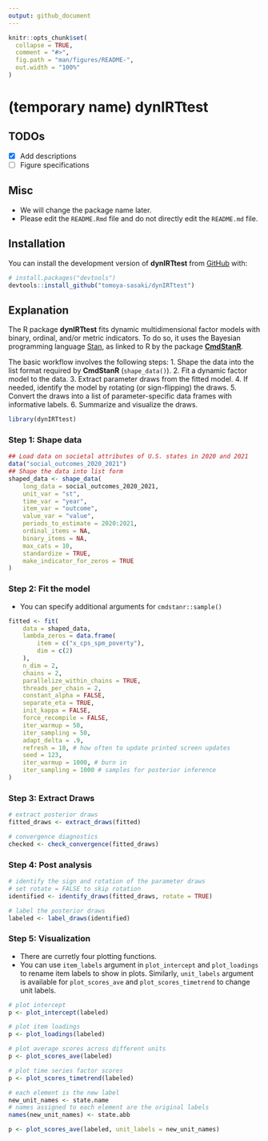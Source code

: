 ```yaml
---
output: github_document
---
```


<!-- README.md is generated from README.Rmd. Please edit that file -->

```r
knitr::opts_chunk$set(
  collapse = TRUE,
  comment = "#>",
  fig.path = "man/figures/README-",
  out.width = "100%"
)
```

# (temporary name) dynIRTtest

<!-- badges: start -->
<!-- badges: end -->

## TODOs

- [x] Add descriptions
- [ ] Figure specifications

## Misc

* We will change the package name later. 
* Please edit the `README.Rmd` file and do not directly edit the `README.md` file.

## Installation

You can install the development version of **dynIRTtest** from [GitHub](https://github.com/) with:

``` r
# install.packages("devtools")
devtools::install_github("tomoya-sasaki/dynIRTtest")
```

## Explanation

The R package **dynIRTtest** fits dynamic multidimensional factor models with
binary, ordinal, and/or metric indicators. To do so, it uses the Bayesian
programming language [Stan](https://mc-stan.org), as linked to R by the package
[**CmdStanR**](https://mc-stan.org/cmdstanr/).

The basic workflow involves the following steps:
  1. Shape the data into the list format required by **CmdStanR**
     (`shape_data()`).
  2. Fit a dynamic factor model to the data.
  3. Extract parameter draws from the fitted model.
  4. If needed, identify the model by rotating (or sign-flipping) the draws.
  5. Convert the draws into a list of parameter-specific data frames with
     informative labels.
  6. Summarize and visualize the draws.

```r
library(dynIRTtest)
```

### Step 1: Shape data

```r
## Load data on societal attributes of U.S. states in 2020 and 2021
data("social_outcomes_2020_2021")
## Shape the data into list form
shaped_data <- shape_data(
    long_data = social_outcomes_2020_2021,
    unit_var = "st",
    time_var = "year",
    item_var = "outcome",
    value_var = "value",
    periods_to_estimate = 2020:2021,
    ordinal_items = NA,
    binary_items = NA,
    max_cats = 10,
    standardize = TRUE,
    make_indicator_for_zeros = TRUE
)
```

### Step 2: Fit the model

* You can specify additional arguments for `cmdstanr::sample()`

```r
fitted <- fit(
    data = shaped_data,
    lambda_zeros = data.frame(
        item = c("x_cps_spm_poverty"),
        dim = c(2)
    ),
    n_dim = 2,
    chains = 2,
    parallelize_within_chains = TRUE,
    threads_per_chain = 2,
    constant_alpha = FALSE,
    separate_eta = TRUE,
    init_kappa = FALSE,
    force_recompile = FALSE,
    iter_warmup = 50,
    iter_sampling = 50,
    adapt_delta = .9,
    refresh = 10, # how often to update printed screen updates
    seed = 123,
    iter_warmup = 1000, # burn in
    iter_sampling = 1000 # samples for posterior inference
)
```

### Step 3: Extract Draws

```r
# extract posterior draws
fitted_draws <- extract_draws(fitted)

# convergence diagnostics
checked <- check_convergence(fitted_draws)
```

### Step 4: Post analysis

```r
# identify the sign and rotation of the parameter draws
# set rotate = FALSE to skip rotation
identified <- identify_draws(fitted_draws, rotate = TRUE)

# label the posterior draws
labeled <- label_draws(identified)

```

### Step 5: Visualization

* There are curretly four plotting functions.
* You can use `item_labels` argument in `plot_intercept` and `plot_loadings` to rename item labels to show in plots. Similarly, `unit_labels` argument is available for `plot_scores_ave` and `plot_scores_timetrend` to change unit labels.


```r
# plot intercept
p <- plot_intercept(labeled)

# plot item loadings
p <- plot_loadings(labeled)

# plot average scores across different units
p <- plot_scores_ave(labeled)

# plot time series factor scores
p <- plot_scores_timetrend(labeled)

# each element is the new label
new_unit_names <- state.name
# names assigned to each element are the original labels
names(new_unit_names) <- state.abb

p <- plot_scores_ave(labeled, unit_labels = new_unit_names)


```

